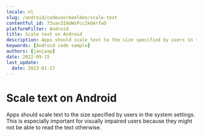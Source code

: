 ```yaml
---
locale: nl
slug: /android/codevoorbeelden/scale-text
contentful_id: 73uav3IAUWsPccIk6ArfwD
platformFilter: Android
title: Scale text on Android
description: Apps should scale text to the size specified by users in the system settings.
keywords: [Android code sample]
authors: [janjaap]
date: 2022-09-15
last_update:
  date: 2023-01-17
---
```


# Scale text on Android

Apps should scale text to the size specified by users in the system settings. This is especially important for visually impaired users because they might not be able to read the text otherwise.

<CodeSample id="text-scale" locale="nl" platform="android"/>
